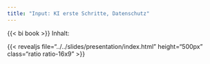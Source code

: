 ```yaml
---
title: "Input: KI erste Schritte, Datenschutz"
---
```


{{< bi book >}} Inhalt:



{{< revealjs file="../../slides/presentation/index.html" height="500px" class="ratio ratio-16x9" >}}